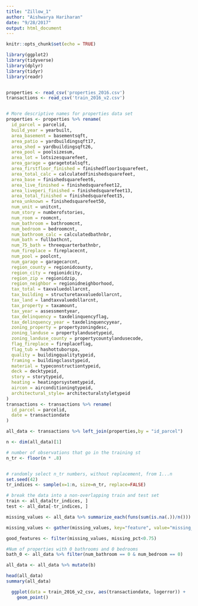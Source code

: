 ```yaml
---
title: "Zillow_1"
author: "Aishwarya Hariharan"
date: "9/28/2017"
output: html_document
---
```


```r
knitr::opts_chunk$set(echo = TRUE)

library(ggplot2)
library(tidyverse)
library(dplyr)
library(tidyr)
library(readr)


properties <- read_csv('properties_2016.csv')
transactions <- read_csv('train_2016_v2.csv')



```

```r
# More descriptive names for properties data set
properties <- properties %>% rename(
  id_parcel = parcelid,
  build_year = yearbuilt,
  area_basement = basementsqft,
  area_patio = yardbuildingsqft17,
  area_shed = yardbuildingsqft26, 
  area_pool = poolsizesum,  
  area_lot = lotsizesquarefeet, 
  area_garage = garagetotalsqft,
  area_firstfloor_finished = finishedfloor1squarefeet,
  area_total_calc = calculatedfinishedsquarefeet,
  area_base = finishedsquarefeet6,
  area_live_finished = finishedsquarefeet12,
  area_liveperi_finished = finishedsquarefeet13,
  area_total_finished = finishedsquarefeet15,  
  area_unknown = finishedsquarefeet50,
  num_unit = unitcnt, 
  num_story = numberofstories,  
  num_room = roomcnt,
  num_bathroom = bathroomcnt,
  num_bedroom = bedroomcnt,
  num_bathroom_calc = calculatedbathnbr,
  num_bath = fullbathcnt,  
  num_75_bath = threequarterbathnbr, 
  num_fireplace = fireplacecnt,
  num_pool = poolcnt,  
  num_garage = garagecarcnt,  
  region_county = regionidcounty,
  region_city = regionidcity,
  region_zip = regionidzip,
  region_neighbor = regionidneighborhood,  
  tax_total = taxvaluedollarcnt,
  tax_building = structuretaxvaluedollarcnt,
  tax_land = landtaxvaluedollarcnt,
  tax_property = taxamount,
  tax_year = assessmentyear,
  tax_delinquency = taxdelinquencyflag,
  tax_delinquency_year = taxdelinquencyyear,
  zoning_property = propertyzoningdesc,
  zoning_landuse = propertylandusetypeid,
  zoning_landuse_county = propertycountylandusecode,
  flag_fireplace = fireplaceflag, 
  flag_tub = hashottuborspa,
  quality = buildingqualitytypeid,
  framing = buildingclasstypeid,
  material = typeconstructiontypeid,
  deck = decktypeid,
  story = storytypeid,
  heating = heatingorsystemtypeid,
  aircon = airconditioningtypeid,
  architectural_style= architecturalstyletypeid
)
transactions <- transactions %>% rename(
  id_parcel = parcelid,
  date = transactiondate
)


```


```r

all_data <- transactions %>% left_join(properties,by = "id_parcel")

```

```r

n <- dim(all_data)[1]

# number of observations that go in the training st
n_tr <- floor(n * .8)


# randomly select n_tr numbers, without replacement, from 1...n
set.seed(42)
tr_indices <- sample(x=1:n, size=n_tr, replace=FALSE)

# break the data into a non-overlapping train and test set
train <- all_data[tr_indices, ]
test <- all_data[-tr_indices, ]

```


```r

missing_values <- all_data %>% summarize_each(funs(sum(is.na(.))/n()))

missing_values <- gather(missing_values, key="feature", value="missing_pct")

good_features <- filter(missing_values, missing_pct<0.75)

```

```r
#Num of properties with 0 bathrooms and 0 bedrooms
bath_0 <- all_data %>% filter(num_bathroom == 0 & num_bedroom == 0)

all_data <- all_data %>% mutate(b)

```


```r

head(all_data)
summary(all_data)

```


```r

  ggplot(data = train_2016_v2_csv, aes(transactiondate, logerror)) + 
    geom_point()

```


